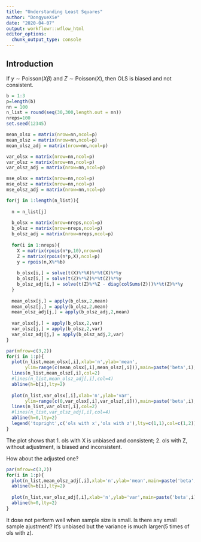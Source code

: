 ```yaml
---
title: "Understanding Least Squares"
author: "DongyueXie"
date: "2020-04-07"
output: workflowr::wflow_html
editor_options:
  chunk_output_type: console
---
```


## Introduction

If $y\sim\text{Poisson}(X\beta)$ and $Z\sim\text{Poisson}(X)$, then OLS is biased and not consistent.

```r
b = 1:3
p=length(b)
nn = 100
n_list = round(seq(30,300,length.out = nn))
nreps=100
set.seed(12345)

mean_olsx = matrix(nrow=nn,ncol=p)
mean_olsz = matrix(nrow=nn,ncol=p)
mean_olsz_adj = matrix(nrow=nn,ncol=p)

var_olsx = matrix(nrow=nn,ncol=p)
var_olsz = matrix(nrow=nn,ncol=p)
var_olsz_adj = matrix(nrow=nn,ncol=p)

mse_olsx = matrix(nrow=nn,ncol=p)
mse_olsz = matrix(nrow=nn,ncol=p)
mse_olsz_adj = matrix(nrow=nn,ncol=p)

for(j in 1:length(n_list)){
  
  n = n_list[j]
  
  b_olsx = matrix(nrow=nreps,ncol=p)
  b_olsz = matrix(nrow=nreps,ncol=p)
  b_olsz_adj = matrix(nrow=nreps,ncol=p)
  
  for(i in 1:nreps){
    X = matrix(rpois(n*p,10),nrow=n)
    Z = matrix(rpois(n*p,X),ncol=p)
    y = rpois(n,X%*%b)
    
    b_olsx[i,] = solve(t(X)%*%X)%*%t(X)%*%y
    b_olsz[i,] = solve(t(Z)%*%Z)%*%t(Z)%*%y
    b_olsz_adj[i,] = solve(t(Z)%*%Z - diag(colSums(Z)))%*%t(Z)%*%y
  }
  
  mean_olsx[j,] = apply(b_olsx,2,mean)
  mean_olsz[j,] = apply(b_olsz,2,mean)
  mean_olsz_adj[j,] = apply(b_olsz_adj,2,mean)
  
  var_olsx[j,] = apply(b_olsx,2,var)
  var_olsz[j,] = apply(b_olsz,2,var)
  var_olsz_adj[j,] = apply(b_olsz_adj,2,var)
}

```

```r
par(mfrow=c(3,2))
for(i in 1:p){
  plot(n_list,mean_olsx[,i],xlab='n',ylab='mean',
       ylim=range(c(mean_olsx[,i],mean_olsz[,i])),main=paste('beta',i),type='l')
  lines(n_list,mean_olsz[,i],col=2)
  #lines(n_list,mean_olsz_adj[,i],col=4)
  abline(h=b[i],lty=2)
  
  plot(n_list,var_olsx[,i],xlab='n',ylab='var',
       ylim=range(c(0,var_olsx[,i],var_olsz[,i])),main=paste('beta',i),type='l')
  lines(n_list,var_olsz[,i],col=2)
  #lines(n_list,var_olsz_adj[,i],col=4)
  abline(h=0,lty=2)
  legend('topright',c('ols with x','ols with z'),lty=c(1,1),col=c(1,2))
}
```

The plot shows that 1. ols with X is unbiased and consistent; 2. ols with Z, without adjustment, is biased and inconsistent.

How about the adjusted one?

```r
par(mfrow=c(3,2))
for(i in 1:p){
  plot(n_list,mean_olsz_adj[,i],xlab='n',ylab='mean',main=paste('beta',i),type='l',ylim=c(b[i]-0.5,b[i]+0.5))
  abline(h=b[i],lty=2)
  
  plot(n_list,var_olsz_adj[,i],xlab='n',ylab='var',main=paste('beta',i),type='l',ylim=c(0,0.5))
  abline(h=0,lty=2)
}
```

It dose not perform well when sample size is small. Is there any small sample ajustment? It's unbiased but the variance is much larger(5 times of ols with z).  

